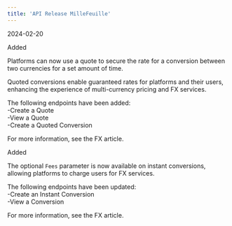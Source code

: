 ```yaml
---  
title: 'API Release MilleFeuille'  
---  
```

<span class="date">2024-02-20</span>  
  
  
<div class="pill pill-green">Added</div>  
  

Platforms can now use a quote to secure the rate for a conversion between two currencies for a set amount of time.  

Quoted conversions enable guaranteed rates for platforms and their users, enhancing the experience of multi-currency pricing and FX services.  

The following endpoints have been added:   
-Create a Quote  
-View a Quote  
-Create a Quoted Conversion  

For more information, see the FX article.   
<div class="pill pill-green">Added</div>  
  

The optional `Fees` parameter is now available on instant conversions, allowing platforms to charge users for FX services.  

The following endpoints have been updated:   
-Create an Instant Conversion  
-View a Conversion  

For more information, see the FX article. 